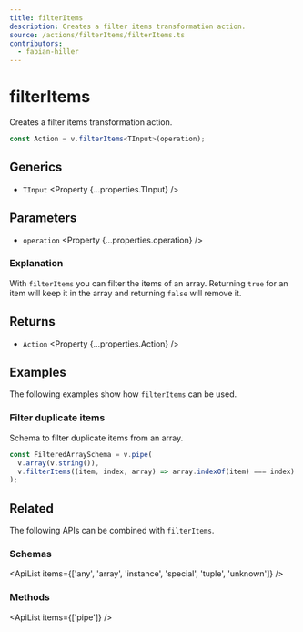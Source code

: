 ```yaml
---
title: filterItems
description: Creates a filter items transformation action.
source: /actions/filterItems/filterItems.ts
contributors:
  - fabian-hiller
---
```



# filterItems

Creates a filter items transformation action.

```ts
const Action = v.filterItems<TInput>(operation);
```

## Generics

- `TInput` <Property {...properties.TInput} />

## Parameters

- `operation` <Property {...properties.operation} />

### Explanation

With `filterItems` you can filter the items of an array. Returning `true` for an item will keep it in the array and returning `false` will remove it.

## Returns

- `Action` <Property {...properties.Action} />

## Examples

The following examples show how `filterItems` can be used.

### Filter duplicate items

Schema to filter duplicate items from an array.

```ts
const FilteredArraySchema = v.pipe(
  v.array(v.string()),
  v.filterItems((item, index, array) => array.indexOf(item) === index)
);
```

## Related

The following APIs can be combined with `filterItems`.

### Schemas

<ApiList items={['any', 'array', 'instance', 'special', 'tuple', 'unknown']} />

### Methods

<ApiList items={['pipe']} />
